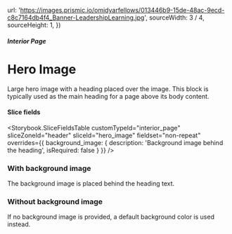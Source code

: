 



  url: 'https://images.prismic.io/omidyarfellows/013446b9-15de-48ac-9ecd-c8c7164db4f4_Banner-LeadershipLearning.jpg',
  sourceWidth: 3 / 4,
  sourceHeight: 1,
})

<Meta title="Interior Pages/Header/HeroImage" component={InteriorPageHeaderHeroImage} />

##### Interior Page

# Hero Image

Large hero image with a heading placed over the image. This block is typically
used as the main heading for a page above its body content.

#### Slice fields

<Storybook.SliceFieldsTable
  customTypeId="interior_page"
  sliceZoneId="header"
  sliceId="hero_image"
  fieldset="non-repeat"
  overrides={{
    background_image: {
      description: 'Background image behind the heading',
      isRequired: false
    }
  }}
/>

### With background image

The background image is placed behind the heading text.

<Canvas withSource="none">
  <Story name="With background image">
    <InteriorPageHeaderHeroImage
      nextSharesBg={false}
      heading={heading}
      backgroundImageFluid={backgroundImage}
    />
  </Story>
</Canvas>

### Without background image

If no background image is provided, a default background color is used instead.

<Canvas withSource="none">
  <Story name="Without background image">
    <InteriorPageHeaderHeroImage
      nextSharesBg={false}
      heading={heading}
    />
  </Story>
</Canvas>
